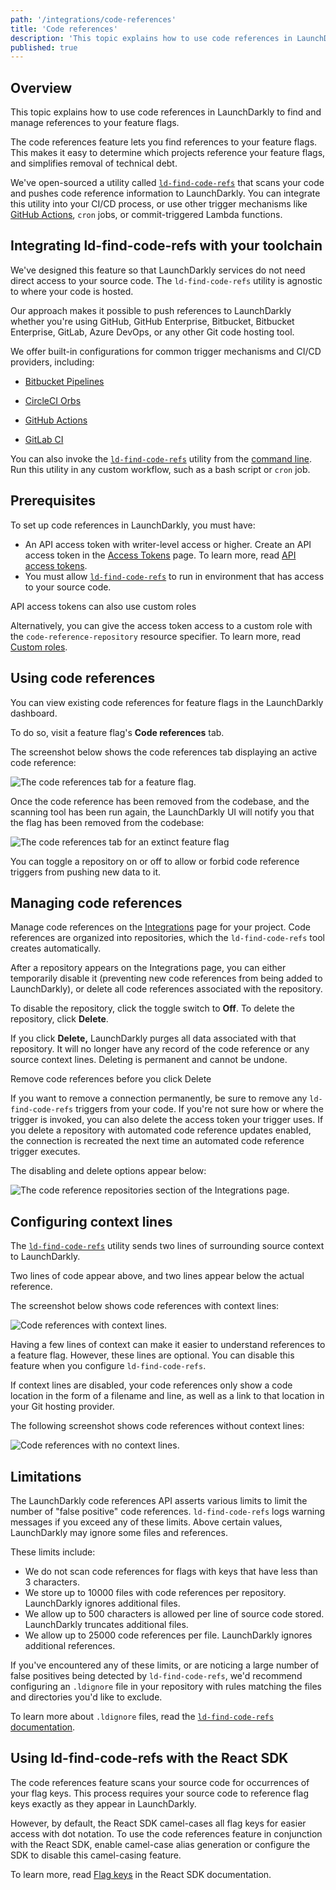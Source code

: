 ```yaml
---
path: '/integrations/code-references'
title: 'Code references'
description: 'This topic explains how to use code references in LaunchDarkly to find and manage references to your feature flags. The code references feature lets you find source code references to your feature flags within LaunchDarkly.'
published: true
---
```


## Overview

This topic explains how to use code references in LaunchDarkly to find and manage references to your feature flags.

The code references feature lets you find references to your feature flags. This makes it easy to determine which projects reference your feature flags, and simplifies removal of technical debt.

We've open-sourced a utility called [`ld-find-code-refs`](https://github.com/launchdarkly/ld-find-code-refs/) that scans your code and pushes code reference information to LaunchDarkly. You can integrate this utility into your CI/CD process, or use other trigger mechanisms like [GitHub Actions](/integrations/code-references/github-actions), `cron` jobs, or commit-triggered Lambda functions.

## Integrating ld-find-code-refs with your toolchain

We've designed this feature so that LaunchDarkly services do not need direct access to your source code. The `ld-find-code-refs` utility is agnostic to where your code is hosted.

Our approach makes it possible to push references to LaunchDarkly whether you're using GitHub, GitHub Enterprise, Bitbucket, Bitbucket Enterprise, GitLab, Azure DevOps, or any other Git code hosting tool.

We offer built-in configurations for common trigger mechanisms and CI/CD providers, including:

- [Bitbucket Pipelines](/integrations/code-references/bitbucket-pipes)

- [CircleCI Orbs](/integrations/code-references/circleci-orbs) 

- [GitHub Actions](/integrations/code-references/github-actions) 

- [GitLab CI](/integrations/code-references/gitlab-ci) 

You can also invoke the [`ld-find-code-refs`](https://github.com/launchdarkly/ld-find-code-refs/) utility from the [command line](/integrations/code-references/custom-config). Run this utility in any custom workflow, such as a bash script or `cron` job.

## Prerequisites

To set up code references in LaunchDarkly, you must have:

- An API access token with writer-level access or higher. Create an API access token in the [Access Tokens](https://app.launchdarkly.com/settings/tokens) page. To learn more, read [API access tokens](/home/account-security/api-access-tokens).
- You must allow [`ld-find-code-refs`](https://github.com/launchdarkly/ld-find-code-refs/) to run in environment that has access to your source code.

<Callout intent="info">
<CalloutTitle>API access tokens can also use custom roles</CalloutTitle>
<CalloutDescription>

  Alternatively, you can give the access token access to a custom role with the `code-reference-repository` resource
  specifier. To learn more, read [Custom roles](/home/account-security/custom-roles).

</CalloutDescription>
</Callout> 

## Using code references

You can view existing code references for feature flags in the LaunchDarkly dashboard.

To do so, visit a feature flag's **Code references** tab.

The screenshot below shows the code references tab displaying an active code reference:

![The code references tab for a feature flag.](../images/flag-code-references.png) 

Once the code reference has been removed from the codebase, and the scanning tool has been run again, the LaunchDarkly UI will notify you that the flag has been removed from the codebase:

![The code references tab for an extinct feature flag](../images/flag-code-references-extinct.png)


You can toggle a repository on or off to allow or forbid code reference triggers from pushing new data to it.

## Managing code references

Manage code references on the [Integrations](https://app.launchdarkly.com/integrations) page for your project. Code references are organized into repositories, which the `ld-find-code-refs` tool creates automatically.

After a repository appears on the Integrations page, you can either temporarily disable it (preventing new code references from being added to LaunchDarkly), or delete all code references associated with the repository.

To disable the repository, click the toggle switch to **Off**.
To delete the repository, click **Delete**.

If you click **Delete,** LaunchDarkly purges all data associated with that repository. It will no longer have any record of the code reference or any source context lines. Deleting is permanent and cannot be undone.

<Callout intent="alert">
  <CalloutTitle>Remove code references before you click Delete</CalloutTitle>
  <CalloutDescription>

If you want to remove a connection permanently, be sure to remove any `ld-find-code-refs` triggers from your code.
If you're not sure how or where the trigger is invoked, you can also delete the access token your trigger
uses. If you delete a repository with automated code reference updates enabled, the connection is recreated the next
time an automated code reference trigger executes.

  </CalloutDescription>
</Callout> 

The disabling and delete options appear below:

![The code reference repositories section of the Integrations page.](../images/integrations-code-references.png) 


## Configuring context lines

The [`ld-find-code-refs`](https://github.com/launchdarkly/ld-find-code-refs/) utility sends two lines of surrounding source context to LaunchDarkly.

Two lines of code appear above, and two lines appear below the actual reference.

The screenshot below shows code references with context lines:

![Code references with context lines.](../images/../images/flag-code-references.png) 


Having a few lines of context can make it easier to understand references to a feature flag. However, these lines are optional. You can disable this feature when you configure `ld-find-code-refs`.

If context lines are disabled, your code references only show a code location in the form of a filename and line, as well as a link to that location in your Git hosting provider.

The following screenshot shows code references without context lines:

![Code references with no context lines.](../images/flag-code-references-no-context.png) 


## Limitations

The LaunchDarkly code references API asserts various limits to limit the number of "false positive" code references. `ld-find-code-refs` logs warning messages if you exceed any of these limits. Above certain values, LaunchDarkly may ignore some files and references.

These limits include:

- We do not scan code references for flags with keys that have less than 3 characters.
- We store up to 10000 files with code references per repository. LaunchDarkly ignores additional files.
- We allow up to 500 characters is allowed per line of source code stored. LaunchDarkly truncates additional files.
- We allow up to 25000 code references per file. LaunchDarkly ignores additional references.

If you've encountered any of these limits, or are noticing a large number of false positives being detected by `ld-find-code-refs`, we'd recommend configuring an `.ldignore` file in your repository with rules matching the files and directories you'd like to exclude.

To learn more about `.ldignore` files, read the [`ld-find-code-refs` documentation](https://github.com/launchdarkly/ld-find-code-refs/blob/master/docs/CONFIGURATION.md#ignoring-files-and-directories).

## Using ld-find-code-refs with the React SDK

The code references feature scans your source code for occurrences of your flag keys. This process requires your source code to reference flag keys exactly as they appear in LaunchDarkly.

However, by default, the React SDK camel-cases all flag keys for easier access with dot notation. To use the code references feature in conjunction with the React SDK, enable camel-case alias generation or configure the SDK to disable this camel-casing feature.

To learn more, read [Flag keys](/sdk/client-side/react#flag-keys) in the React SDK documentation.
